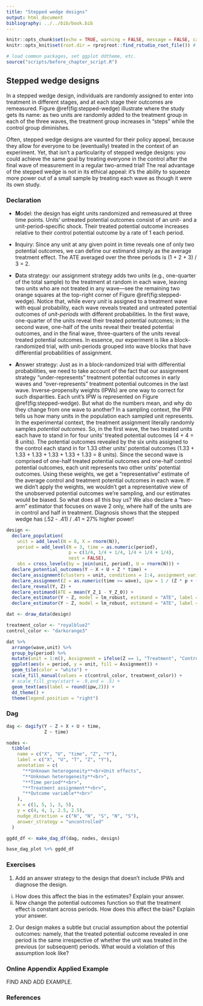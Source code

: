 ```yaml
---
title: "Stepped wedge designs"
output: html_document
bibliography: ../../bib/book.bib 
---
```


<!-- note do_bookdown is set in index.rmd, so we know if you're running just this .Rmd or compiling the book-->
```r
knitr::opts_chunk$set(echo = TRUE, warning = FALSE, message = FALSE, cache = FALSE)
knitr::opts_knit$set(root.dir = rprojroot::find_rstudio_root_file()) # files are all relative to RStudio project home
```

```r
# load common packages, set ggplot ddtheme, etc.
source("scripts/before_chapter_script.R")
```

<!-- start post here, do not edit above -->

## Stepped wedge designs

In a stepped wedge design, individuals are randomly assigned to enter into
treatment in different stages, and at each stage their outcomes are remeasured.
Figure \@ref(fig:stepped-wedge) illustrate where the study gets its name: 
as two units are randomly added to the treatment group in each of the three waves, 
the treatment group increases in "steps" while the control group diminishes.

Often, stepped wedge designs are vaunted for their policy appeal, because they allow for 
everyone to be (eventually) treated in the context of an experiment. Yet, that isn't a 
particularity of stepped wedge designs: you could achieve the same goal by treating everyone
in the control after the final wave of measurement in a regular two-armed trial!
The real advantage of the stepped wedge is not in its ethical appeal: it's the ability to 
squeeze more power out of a small sample by treating each wave as though it were its own
study. 

### Declaration

- **M**odel: the design has eight units randomized and remeasured at three time
points. Units' untreated potential outcomes consist of an unit- and a
unit-period-specific shock. Their treated potential outcome increases relative to their
control potential outcome by a rate of 1 each period.

- **I**nquiry: Since any unit at any given point in time reveals one of only two potential
outcomes, we can define our estimand simply as the average treatment effect. The ATE
averaged over the three periods is (1 + 2 + 3) / 3 = 2.

- **D**ata strategy: our assignment strategy adds two units (e.g., one-quarter of the total
sample) to the treatment at random in each wave, leaving two units who are not treated in
any wave---see the remaining two orange squares at the top-right corner of  Figure
\@ref(fig:stepped-wedge). Notice that, while every *unit* is assigned to a treatment wave
with equal probability, each wave reveals treated and untreated potential outcomes of 
*unit-periods* with different probabilities. In the first wave, one-quarter of the units 
reveal their treated potential outcomes; in the second wave, one-half of the units reveal
their treated potential outcomes, and in the final wave, three-quarters of the units 
reveal treated potential outcomes. In essence, our experiment is like a block-randomized
trial, with unit-periods grouped into wave blocks that have differential probabilities
of assignment.

- **A**nswer strategy: Just as in a block-randomized trial with differential probabilities,
we need to take account of the fact that our assignment strategy "under-represents"
treatment potential outcomes in early waves and "over-represents" treatment potential
outcomes in the last wave. Inverse-propensity weights (IPWs) are one way to correct for
such disparities. Each unit's IPW is represented on Figure \@ref(fig:stepped-wedge). But
what do the numbers mean, and why do they change from one wave to another? In a sampling
context, the IPW tells us how many units in the population each sampled unit represents. In
the experimental context, the treatment assignment literally randomly samples *potential
outcomes*. So, in the first wave, the two treated units each have to stand in for four
units' treated potential outcomes (4 + 4 = 8 units). The potential outcomes revealed by the
six units assigned to the control each stand in for 1.33 other units' potential outcomes
(1.33 + 1.33 + 1.33 + 1.33 + 1.33 + 1.33 = 8 units). Since the second wave is comprised of
one-half treated potential outcomes and one-half control potential outcomes, each unit
represents two other units' potential outcomes. Using these weights, we get a
"representative" estimate of the average control and treatment potential outcomes in each
wave. If we didn't apply the weights, we wouldn't get a representative view of the
unobserved potential outcomes we're sampling, and our estimates would be biased. So what
does all this buy us? We also declare a "two-arm" estimator that focuses on wave 2 only,
where half of the units are in control and half in treatment. Diagnosis shows that the
stepped wedge has (.52 - .41) / .41 = 27% higher power!


```r
design <- 
  declare_population(
    unit = add_level(N = 8, X = rnorm(N)),
    period = add_level(N = 3, time = as.numeric(period), 
                       p = c(1/4, 1/4 + 1/4, 1/4 + 1/4 + 1/4), 
                       nest = FALSE),
    obs = cross_levels(by = join(unit, period), U = rnorm(N))) + 
  declare_potential_outcomes(Y ~ X + U + Z * time) +
  declare_assignment(clusters = unit, conditions = 1:4, assignment_variable = "wave") + 
  declare_assignment(Z = as.numeric(time >= wave), ipw = 1 / (Z * p + (1 - Z) * (1 - p)), handler = fabricate) + 
  declare_reveal(Y, Z) + 
  declare_estimand(ATE = mean(Y_Z_1 - Y_Z_0)) + 
  declare_estimator(Y ~ Z, model = lm_robust, estimand = "ATE", label = "1: Stepped Wedge", weights = ipw, clusters = unit) +
  declare_estimator(Y ~ Z, model = lm_robust, estimand = "ATE", label = "2: Wave 2 Only", subset = period == 2) 
```

```r
dat <- draw_data(design)

treatment_color <- "royalblue2"
control_color <- "darkorange3"

dat %>% 
  arrange(wave,unit) %>% 
  group_by(period) %>%
  mutate(unit = 1:n(), Assignment = ifelse(Z == 1, "Treatment", "Control")) %>% 
  ggplot(aes(x = period, y = unit, fill = Assignment)) +
  geom_tile(color = "white") + 
  scale_fill_manual(values = c(control_color, treatment_color)) +
  # scale_fill_grey(start = .9,end = .5) +
  geom_text(aes(label = round(ipw,2))) +
  dd_theme() +
  theme(legend.position = "right")
```

### Dag


```r
dag <- dagify(Y ~ Z + X + U + time,
              Z ~ time)

nodes <-
  tibble(
    name = c("X", "U", "time", "Z", "Y"),
    label = c("X", "U", "T", "Z", "Y"),
    annotation = c(
      "**Unknown heterogeneity**<br>Unit effects",
      "**Unknown heterogeneity**<br>",
      "**Time period**<br>",
      "**Treatment assignment**<br>",
      "**Outcome variable**<br>"
    ),
    x = c(1, 5, 1, 3, 5),
    y = c(4, 4, 1, 2.5, 2.5), 
    nudge_direction = c("N", "N", "S", "N", "S"),
    answer_strategy = "uncontrolled"
  )

ggdd_df <- make_dag_df(dag, nodes, design)

base_dag_plot %+% ggdd_df
```


### Exercises

1. Add an answer strategy to the design that doesn't include IPWs and diagnose the design. 
  
  i. How does this affect the bias in the estimates? Explain your answer.
  ii. Now change the potential outcomes function so that the treatment effect is constant across periods. How does this affect the bias? Explain your answer.


2. Our design makes a subtle but crucial assumption about the potential outcomes: namely, that the treated potential outcome revealed in one period is the same irrespective of whether the unit was treated in the previous (or subsequent) periods. What would a violation of this assumption look like? 


### Online Appendix Applied Example

FIND AND ADD EXAMPLE.

<!-- - Comparing 1 and 2, stepped wedge gives a big improvement in power, is -->
<!-- unbiased, and gets the coverage correct. Clearly better than just doing a -->
<!-- cross-section at wave 2.  -->

<!-- - Estimator 3 shows two pitfalls, however, that can lead us to overestimate -->
<!-- benefits of SW. -->

<!-- 1. First, it is biased: [explain how treated POs are more commonly observed in -->
<!-- periods when they're higher, we need to weight for this. How weights come about: -->
<!-- There is one way that a unit can be observed in a treated state in wave 1: they -->
<!-- are assigned to W1 with probability `p_W1`. There are two ways in which a unit -->
<!-- can be treated in wave 2: they are assigned in W1 with `p_W1` or in W2 with -->
<!-- `p_W2`. Because being assigned in W1 or in W2 are exclusive and independent -->
<!-- events, we can get the prob of being treated in any period by wave 2 by summing -->
<!-- the probs.] -->

<!-- 2. Second, standard errors are wrong. Units should be treated as clusters (draw -->
<!-- analogue to two-stage random assignment in saturation design?) -->

<!-- A natural question is how power changes as more or fewer units are assigned.  -->
<!-- Here, we consider variations on the stepped wedge design declared above, in  -->
<!-- which we hold constant at 3 the number of units assigned to the pure control,  -->
<!-- and shift an increasing proportion of the assignment to later waves. -->

<!-- ```{r} -->
<!-- designs <- list( -->
<!--   a = redesign(design, p_00 = 3/8, p_W1 =  3/8, p_W2 = 1/8, p_W3 = 1/8), -->
<!--   b = redesign(design, p_00 = 3/8, p_W1 =  2/8, p_W2 = 2/8, p_W3 = 1/8), -->
<!--   c = redesign(design, p_00 = 3/8, p_W1 =  2/8, p_W2 = 1/8, p_W3 = 2/8), -->
<!--   d = redesign(design, p_00 = 3/8, p_W1 =  1/8, p_W2 = 3/8, p_W3 = 1/8), -->
<!--   e = redesign(design, p_00 = 3/8, p_W1 =  1/8, p_W2 = 2/8, p_W3 = 2/8), -->
<!--   f = redesign(design, p_00 = 3/8, p_W1 =  1/8, p_W2 = 1/8, p_W3 = 3/8) -->
<!--   ) -->
<!-- ``` -->

<!-- ```{r, eval = do_diagnosis & !exists("do_bookdown")} -->
<!-- # Diagnose design -->
<!-- diagnoses <- diagnose_designs(designs) -->
<!-- ``` -->

<!-- ```{r, echo = FALSE, purl = FALSE} -->
<!-- # figure out where the dropbox path is, create the directory if it doesn't exist, and name the RDS file -->
<!-- rds_file_path <- paste0(get_dropbox_path("05_Stepped_Wedge_Designs.Rmd"), "/diagnoses.RDS") -->
<!-- if (do_diagnosis & !exists("do_bookdown")) { -->
<!--   write_rds(diagnoses, path = rds_file_path) -->
<!-- } -->
<!-- diagnoses <- read_rds(rds_file_path) -->
<!-- ``` -->


<!-- ```{r, echo = FALSE} -->
<!-- designs_data <- names(designs) %>%  -->
<!--   lapply(function(name) designs[[name]] %>%  -->
<!--            draw_data %>%  -->
<!--            mutate(design_id = name)) %>%  -->
<!--   do.call(what = rbind,args = .) %>%  -->
<!--   arrange(design_id,wave,i) %>%  -->
<!--   group_by(t,design_id) %>% -->
<!--   mutate(i = 1:n(), Assignment = ifelse(Z == 1, "Treatment", "Control"))  -->


<!-- diags <- diagnoses %>%  -->
<!--   get_diagnosands() %>%  -->
<!--   filter(estimator_label == "2: Weighted, clustered SW") %>%  -->
<!--   mutate( -->
<!--     design_name = paste0("Design ", design_label, ": W1 = ",8*p_W1, -->
<!--                          "; W2 = ", 8*p_W2,  -->
<!--                          "; W3 = ", 8*p_W3,",\nPower = ",round(power,2) -->

<!--                          ) -->
<!--   ) -->

<!-- designs_data <- left_join(designs_data, diags %>% select(design_name, design_label), by = c("design_id" = "design_label")) -->

<!-- designs_data %>%  -->
<!--   ggplot(aes(x = t, y = i, fill = Assignment)) + -->
<!--   geom_tile(color = "white") +  -->
<!--   scale_fill_manual(values = c(control_color, treatment_color)) + -->
<!--   dd_theme() + facet_wrap(~ design_name, nrow = 1) +  -->
<!--   scale_y_continuous("",labels = NULL) -->


<!-- ``` -->

<!-- - We see a monotonic decrease in the power as more of the sample is treated  -->
<!-- later. This occurs because treating units later means observing less of the -->
<!-- potential outcomes. The potential outcomes are more variant, so we're better -->
<!-- off when we observe more of them [I think!] -->

<!-- ### Spillovers -->

<!-- An important assumption is that the potential outcomes revealed are not a -->
<!-- function of what wave the unit entered into treatment. In other words, there are -->
<!-- no Show how, in case of such spillovers, you can just treat the effects as -->
<!-- different, but then you lose power gains (and possibly change estimand) -->



### References




